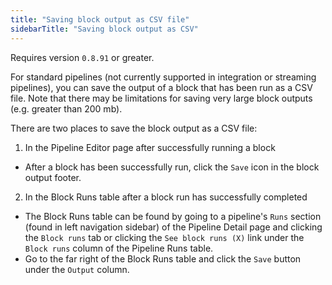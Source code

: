 ```yaml
---
title: "Saving block output as CSV file"
sidebarTitle: "Saving block output as CSV"
---
```


<Note>Requires version `0.8.91` or greater.</Note>

For standard pipelines (not currently supported in integration or streaming
pipelines), you can save the output of a block that has been
run as a CSV file. Note that there may be limitations for saving very
large block outputs (e.g. greater than 200 mb).

There are two places to save the block output as a CSV file:
1. In the Pipeline Editor page after successfully running a block
  - After a block has been successfully run, click the `Save` icon
  in the block output footer.
2. In the Block Runs table after a block run has successfully completed
  - The Block Runs table can be found by going to a pipeline's `Runs`
  section (found in left navigation sidebar) of the Pipeline Detail page
  and clicking the `Block runs` tab or clicking the `See block runs (X)`
  link under the `Block runs` column of the Pipeline Runs table.
  - Go to the far right of the Block Runs table and click the `Save` button
  under the `Output` column.
